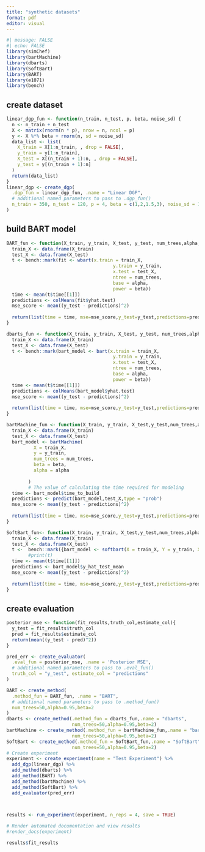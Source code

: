---
title: "synthetic datasets"
format: pdf
editor: visual
---

```{r}
#| message: FALSE
#| echo: FALSE
library(simChef)
library(bartMachine)
library(dbarts)
library(SoftBart)
library(BART)
library(e1071)
library(bench)
```
## create dataset

```{r}
linear_dgp_fun <- function(n_train, n_test, p, beta, noise_sd) {
  n <- n_train + n_test
  X <- matrix(rnorm(n * p), nrow = n, ncol = p)
  y <- X %*% beta + rnorm(n, sd = noise_sd)
  data_list <- list(
    X_train = X[1:n_train, , drop = FALSE],
    y_train = y[1:n_train],
    X_test = X[(n_train + 1):n, , drop = FALSE],
    y_test = y[(n_train + 1):n]
  )
  return(data_list)
}
linear_dgp <- create_dgp(
  .dgp_fun = linear_dgp_fun, .name = "Linear DGP",
  # additional named parameters to pass to .dgp_fun()
  n_train = 350, n_test = 120, p = 4, beta = c(1,2,1.5,3), noise_sd = 1
)
```

## build BART model
```{r}
BART_fun <- function(X_train, y_train, X_test, y_test, num_trees,alpha,beta) {
  train_X <- data.frame(X_train)
  test_X <- data.frame(X_test)
  t <- bench::mark(fit <- wbart(x.train = train_X,
                                       y.train = y_train,
                                       x.test = test_X,
                                       ntree = num_trees,
                                       base = alpha,
                                       power = beta))
  time <- mean(t$time[[1]])
  predictions <- colMeans(fit$yhat.test)
  mse_score <- mean((y_test - predictions)^2)
  
  return(list(time = time, mse=mse_score,y_test=y_test,predictions=predictions))
}

dbarts_fun <- function(X_train, y_train, X_test, y_test, num_trees,alpha,beta){
  train_X <- data.frame(X_train)
  test_X <- data.frame(X_test)
  t <- bench::mark(bart_model <- bart(x.train = train_X,
                                       y.train = y_train,
                                       x.test = test_X,
                                       ntree = num_trees,
                                       base = alpha,
                                       power = beta))
  time <- mean(t$time[[1]])
  predictions <- colMeans(bart_model$yhat.test)
  mse_score <- mean((y_test - predictions)^2)
  
  return(list(time = time, mse=mse_score,y_test=y_test,predictions=predictions))
}

bartMachine_fun <- function(X_train, y_train, X_test,y_test,num_trees,alpha,beta){
  train_X <- data.frame(X_train)
  test_X <- data.frame(X_test)
  bart_model <- bartMachine(
          X = train_X,
          y = y_train,
          num_trees = num_trees,
          beta = beta,
          alpha = alpha
          
        )
        # The value of calculating the time required for modeling
  time <- bart_model$time_to_build
  predictions <- predict(bart_model,test_X,type = "prob")
  mse_score <- mean((y_test - predictions)^2)
  
  return(list(time = time, mse=mse_score,y_test=y_test,predictions=predictions))
}

SoftBart_fun<- function(X_train, y_train, X_test,y_test,num_trees,alpha,beta){
  train_X <- data.frame(X_train)
  test_X <- data.frame(X_test)
  t <-  bench::mark({bart_model <- softbart(X = train_X, Y = y_train, X_test = test_X, hypers = Hypers(train_X, y_train, num_tree = num_trees, gamma = alpha,beta = beta),opts = Opts(num_burn = 200, num_save = 1000, update_tau = TRUE))})
        #print(t)
  time <- mean(t$time[[1]])
  predictions <- bart_model$y_hat_test_mean
  mse_score <- mean((y_test - predictions)^2)
  
  return(list(time = time, mse=mse_score,y_test=y_test,predictions=predictions))
}

```
## create evaluation

```{r}
posterior_mse <- function(fit_results,truth_col,estimate_col){
  y_test = fit_results$truth_col
  pred = fit_results$estimate_col
  return(mean((y_test - pred)^2))
}

pred_err <- create_evaluator(
  .eval_fun = posterior_mse, .name = 'Posterior MSE',
  # additional named parameters to pass to .eval_fun()
  truth_col = "y_test", estimate_col = "predictions"
) 

```


```{r,results='hide'}


BART <- create_method(
  .method_fun = BART_fun, .name = "BART", 
  # additional named parameters to pass to .method_fun()
  num_trees=50,alpha=0.95,beta=2
)
dbarts <- create_method(.method_fun = dbarts_fun,.name = "dbarts",
                        num_trees=50,alpha=0.95,beta=2)
bartMachine <- create_method(.method_fun = bartMachine_fun,.name = "bartMachine",
                        num_trees=50,alpha=0.95,beta=2)
SoftBart <- create_method(.method_fun = SoftBart_fun,.name = "SoftBart",
                        num_trees=50,alpha=0.95,beta=2)
# Create experiment
experiment <- create_experiment(name = "Test Experiment") %>%
  add_dgp(linear_dgp) %>%
  add_method(dbarts) %>%
  add_method(BART) %>%
  add_method(bartMachine) %>%
  add_method(SoftBart) %>%
  add_evaluator(pred_err)


  
results <- run_experiment(experiment, n_reps = 4, save = TRUE)

# Render automated documentation and view results
#render_docs(experiment)
```

```{r}
results$fit_results
```
